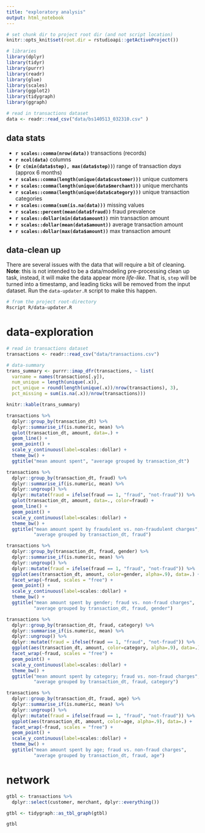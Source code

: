```yaml
---
title: "exploratory analysis"
output: html_notebook
---
```


```r
# set chunk dir to project root dir (and not script location)
knitr::opts_knit$set(root.dir = rstudioapi::getActiveProject())
```

```r
# libraries
library(dplyr)
library(tidyr)
library(purrr)
library(readr)
library(glue)
library(scales)
library(ggplot2)
library(tidygraph)
library(ggraph)
```

```r
# read in transactions dataset
data <- readr::read_csv("data/bs140513_032310.csv" )
```

## data stats
  - **`r scales::comma(nrow(data))`** transactions (records)    
  - **`r ncol(data)`** columns  
  - **(`r c(min(data$step), max(data$step))`**) range of transaction _days_
    (approx 6 months)  
  - **`r scales::comma(length(unique(data$customer)))`** unique customers  
  - **`r scales::comma(length(unique(data$merchant)))`** unique merchants  
  - **`r scales::comma(length(unique(data$category)))`** unique transaction categories  
  - **`r scales::comma(sum(is.na(data)))`** missing values  
  - **`r scales::percent(mean(data$fraud))`** fraud prevalence  
  - **`r scales::dollar(min(data$amount))`** min transaction amount  
  - **`r scales::dollar(mean(data$amount))`** average transaction amount  
  - **`r scales::dollar(max(data$amount))`** max transaction amount  
  
## data-clean up
There are several issues with the data that will require a bit of cleaning.
**Note**: this is not intended to be a data/modeling pre-processing clean up
task, instead, it will make the data appear more _life-like_. That is, `step`
will be turned into a timestamp, and leading ticks will be removed from the
input dataset. Run the `data-updater.R` script to make this happen.  

```sh
# from the project root-directory
Rscript R/data-updater.R
```

# data-exploration
```r
# read in transactions dataset
transactions <- readr::read_csv("data/transactions.csv")
```

```r
# data-summary
trans_summary <- purrr::imap_dfr(transactions, ~ list(
  varname = names(transactions[.y]),
  num_unique = length(unique(.x)),
  pct_unique = round(length(unique(.x))/nrow(transactions), 3), 
  pct_missing = sum(is.na(.x))/nrow(transactions)))

knitr::kable(trans_summary)
```

```r
transactions %>% 
  dplyr::group_by(transaction_dt) %>%
  dplyr::summarise_if(is.numeric, mean) %>% 
  qplot(transaction_dt, amount, data=.) +
  geom_line() +
  geom_point() +
  scale_y_continuous(label=scales::dollar) +
  theme_bw() + 
  ggtitle("mean amount spent", "average grouped by transaction_dt")
```

```r
transactions %>% 
  dplyr::group_by(transaction_dt, fraud) %>%
  dplyr::summarise_if(is.numeric, mean) %>% 
  dplyr::ungroup() %>%
  dplyr::mutate(fraud = ifelse(fraud == 1, "fraud", "not-fraud")) %>%
  qplot(transaction_dt, amount, data=., color=fraud) +
  geom_line() +
  geom_point() +
  scale_y_continuous(label=scales::dollar) +
  theme_bw() + 
  ggtitle("mean amount spent by fraudulent vs. non-fraudulent charges",
          "average grouped by transaction_dt, fraud")
```

```r
transactions %>% 
  dplyr::group_by(transaction_dt, fraud, gender) %>%
  dplyr::summarise_if(is.numeric, mean) %>% 
  dplyr::ungroup() %>%
  dplyr::mutate(fraud = ifelse(fraud == 1, "fraud", "not-fraud")) %>%
  ggplot(aes(transaction_dt, amount, color=gender, alpha=.9), data=.) +
  facet_wrap(~fraud, scales = "free") +
  geom_point() +
  scale_y_continuous(label=scales::dollar) +
  theme_bw() + 
  ggtitle("mean amount spent by gender; fraud vs. non-fraud charges",
          "average grouped by transaction_dt, fraud, gender")
```

```r
transactions %>% 
  dplyr::group_by(transaction_dt, fraud, category) %>%
  dplyr::summarise_if(is.numeric, mean) %>% 
  dplyr::ungroup() %>%
  dplyr::mutate(fraud = ifelse(fraud == 1, "fraud", "not-fraud")) %>%
  ggplot(aes(transaction_dt, amount, color=category, alpha=.9), data=.) +
  facet_wrap(~fraud, scales = "free") +
  geom_point() +
  scale_y_continuous(label=scales::dollar) +
  theme_bw() + 
  ggtitle("mean amount spent by category; fraud vs. non-fraud charges",
          "average grouped by transaction_dt, fraud, category")
```
```r
transactions %>% 
  dplyr::group_by(transaction_dt, fraud, age) %>%
  dplyr::summarise_if(is.numeric, mean) %>% 
  dplyr::ungroup() %>%
  dplyr::mutate(fraud = ifelse(fraud == 1, "fraud", "not-fraud")) %>%
  ggplot(aes(transaction_dt, amount, color=age, alpha=.9), data=.) +
  facet_wrap(~fraud, scales = "free") +
  geom_point() +
  scale_y_continuous(label=scales::dollar) +
  theme_bw() + 
  ggtitle("mean amount spent by age; fraud vs. non-fraud charges",
          "average grouped by transaction_dt, fraud, age")
```

# network
```r
gtbl <- transactions %>% 
  dplyr::select(customer, merchant, dplyr::everything())

gtbl <- tidygraph::as_tbl_graph(gtbl)

gtbl
```

